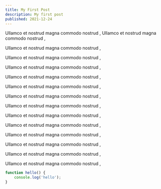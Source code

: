 ```yaml
---
title: My First Post
description: My first post
published: 2021-12-24
---
```


Ullamco et nostrud magna commodo nostrud , Ullamco et nostrud magna commodo nostrud ,

Ullamco et nostrud magna commodo nostrud ,

Ullamco et nostrud magna commodo nostrud ,

Ullamco et nostrud magna commodo nostrud ,

Ullamco et nostrud magna commodo nostrud ,

Ullamco et nostrud magna commodo nostrud ,

Ullamco et nostrud magna commodo nostrud ,

Ullamco et nostrud magna commodo nostrud ,

Ullamco et nostrud magna commodo nostrud ,

Ullamco et nostrud magna commodo nostrud ,

Ullamco et nostrud magna commodo nostrud ,

Ullamco et nostrud magna commodo nostrud ,

Ullamco et nostrud magna commodo nostrud ,

Ullamco et nostrud magna commodo nostrud ,

```js
function hello() {
	console.log('hello');
}
```

